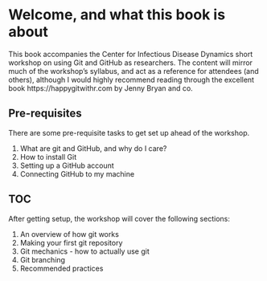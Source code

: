 # Welcome, and what this book is about {.unnumbered}

This book accompanies the Center for Infectious Disease Dynamics short workshop on using Git and GitHub as researchers.
The content will mirror much of the workshop's syllabus, and act as a reference for attendees (and others), although I would highly recommend reading through the excellent book https://happygitwithr.com by Jenny Bryan and co.

## Pre-requisites

There are some pre-requisite tasks to get set up ahead of the workshop.

1. What are git and GitHub, and why do I care?
2. How to install Git
3. Setting up a GitHub account
4. Connecting GitHub to my machine

## TOC

After getting setup, the workshop will cover the following sections:

1. An overview of how git works
2. Making your first git repository
3. Git mechanics - how to actually use git
4. Git branching
5. Recommended practices